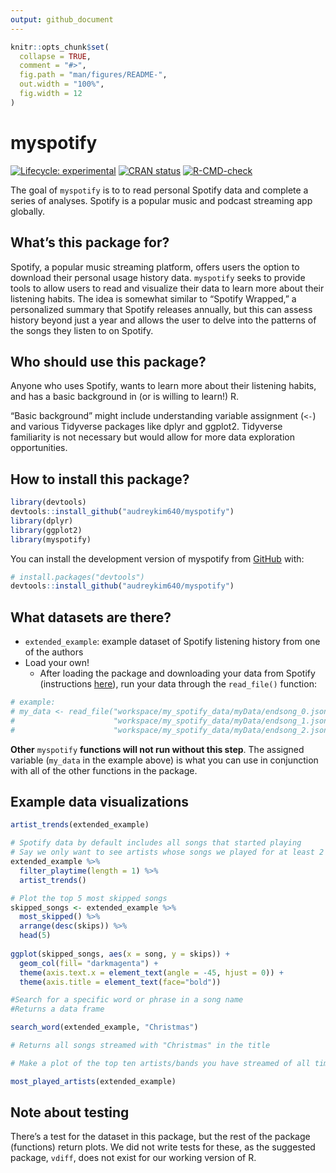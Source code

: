 ```yaml
---
output: github_document
---
```


<!-- README.md is generated from README.Rmd. Please edit that file -->

```r
knitr::opts_chunk$set(
  collapse = TRUE,
  comment = "#>",
  fig.path = "man/figures/README-",
  out.width = "100%",
  fig.width = 12
)
```

# myspotify

<!-- badges: start -->

[![Lifecycle: experimental](https://img.shields.io/badge/lifecycle-experimental-orange.svg)](https://lifecycle.r-lib.org/articles/stages.html#experimental) [![CRAN status](https://www.r-pkg.org/badges/version/myspotify)](https://CRAN.R-project.org/package=myspotify)
[![R-CMD-check](https://github.com/audreykim640/myspotify/actions/workflows/R-CMD-check.yaml/badge.svg)](https://github.com/audreykim640/myspotify/actions/workflows/R-CMD-check.yaml)
<!-- badges: end -->

The goal of `myspotify` is to to read personal Spotify data and complete a series of analyses. Spotify is a popular music and podcast streaming app globally.

## What's this package for?

Spotify, a popular music streaming platform, offers users the option to download their personal usage history data. `myspotify` seeks to provide tools to allow users to read and visualize their data to learn more about their listening habits. The idea is somewhat similar to "Spotify Wrapped," a personalized summary that Spotify releases annually, but this can assess history beyond just a year and allows the user to delve into the patterns of the songs they listen to on Spotify.

## Who should use this package?

Anyone who uses Spotify, wants to learn more about their listening habits, and has a basic background in (or is willing to learn!) R.

“Basic background” might include understanding variable assignment (`<-`) and various Tidyverse packages like dplyr and ggplot2. Tidyverse familiarity is not necessary but would allow for more data exploration opportunities.

## How to install this package?

```r
library(devtools)
devtools::install_github("audreykim640/myspotify")
library(dplyr)
library(ggplot2)
library(myspotify)
```


You can install the development version of myspotify from [GitHub](https://github.com/) with:

``` r
# install.packages("devtools")
devtools::install_github("audreykim640/myspotify")
```

## What datasets are there?

-   `extended_example`: example dataset of Spotify listening history from one of the authors
-   Load your own!
    -   After loading the package and downloading your data from Spotify (instructions [here](https://github.com/audreykim640/myspotify/blob/main/vignettes/myspotify.Rmd)), run your data through the `read_file()` function:

```r
# example:
# my_data <- read_file("workspace/my_spotify_data/myData/endsong_0.json",
#                      "workspace/my_spotify_data/myData/endsong_1.json",
#                      "workspace/my_spotify_data/myData/endsong_2.json")
```

**Other** `myspotify` **functions will not run without this step**. The assigned variable (`my_data` in the example above) is what you can use in conjunction with all of the other functions in the package.

## Example data visualizations

```r
artist_trends(extended_example)

# Spotify data by default includes all songs that started playing
# Say we only want to see artists whose songs we played for at least 2 minutes...
extended_example %>% 
  filter_playtime(length = 1) %>% 
  artist_trends()
```

```r
# Plot the top 5 most skipped songs
skipped_songs <- extended_example %>% 
  most_skipped() %>% 
  arrange(desc(skips)) %>% 
  head(5)
  
ggplot(skipped_songs, aes(x = song, y = skips)) +
  geom_col(fill= "darkmagenta") +
  theme(axis.text.x = element_text(angle = -45, hjust = 0)) +
  theme(axis.title = element_text(face="bold"))
```

```r
#Search for a specific word or phrase in a song name 
#Returns a data frame

search_word(extended_example, "Christmas")

# Returns all songs streamed with "Christmas" in the title
```

```r
# Make a plot of the top ten artists/bands you have streamed of all time

most_played_artists(extended_example)
```


## Note about testing

There's a test for the dataset in this package, but the rest of the package (functions) return plots. We did not write tests for these, as the suggested package, `vdiff`, does not exist for our working version of R.
